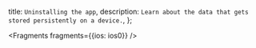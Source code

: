   title: `Uninstalling the app`,
  description: `Learn about the data that gets stored persistently on a device.`,
};


<Fragments fragments={{ios: ios0}} />
